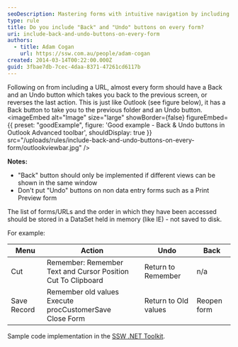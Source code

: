 ```yaml
---
seoDescription: Mastering forms with intuitive navigation by including "Back" and "Undo" buttons to streamline interactions and enhance user experience.
type: rule
title: Do you include "Back" and "Undo" buttons on every form?
uri: include-back-and-undo-buttons-on-every-form
authors:
  - title: Adam Cogan
    url: https://ssw.com.au/people/adam-cogan
created: 2014-03-14T00:22:00.000Z
guid: 3fbae7db-7cec-4daa-8371-47261cd6117b
---
```


Following on from including a URL, almost every form should have a Back and an Undo button which takes you back to the previous screen, or reverses the last action. This is just like Outlook (see figure below), it has a Back button to take you to the previous folder and an Undo button.
<imageEmbed
  alt="Image"
  size="large"
  showBorder={false}
  figureEmbed={{
    preset: "goodExample",
    figure: 'Good example - Back & Undo buttons in Outlook Advanced toolbar',
    shouldDisplay: true
  }}
  src="/uploads/rules/include-back-and-undo-buttons-on-every-form/outlookviewbar.jpg"
/>

**Notes:**

- "Back" button should only be implemented if different views can be shown in the same window
- Don't put "Undo" buttons on non data entry forms such as a Print Preview form

The list of forms/URLs and the order in which they have been accessed should be stored in a DataSet held in memory (like IE) - not saved to disk.

For example:

| **Menu**    | **Action**                                                       | **Undo**             | **Back**    |
| ----------- | ---------------------------------------------------------------- | -------------------- | ----------- |
| Cut         | Remember: Remember Text and Cursor Position <br>Cut To Clipboard | Return to Remember   | n/a         |
| Save Record | Remember old values <br>Execute procCustomerSave <br>Close Form  | Return to Old values | Reopen form |

Sample code implementation in the [SSW .NET Toolkit](https://ssw.com.au/ssw/NETToolkit).